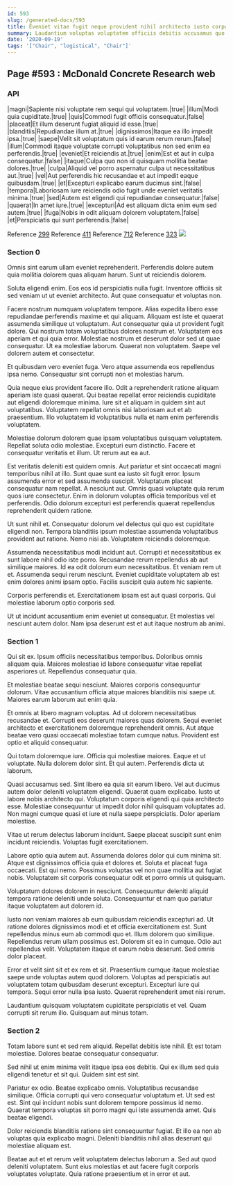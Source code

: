 ```yaml
---
id: 593
slug: /generated-docs/593
title: Eveniet vitae fugit neque provident nihil architecto iusto corporis.
summary: Laudantium voluptas voluptatem officiis debitis accusamus quo.
date: '2020-09-19'
tags: '["Chair", "logistical", "Chair"]'
---
```


## Page #593 : McDonald Concrete Research web
### API

|magni|Sapiente nisi voluptate rem sequi qui voluptatem.|true|
|illum|Modi quia cupiditate.|true|
|quis|Commodi fugit officiis consequatur.|false|
|placeat|Et illum deserunt fugiat aliquid id esse.|true|
|blanditiis|Repudiandae illum at.|true|
|dignissimos|Itaque ea illo impedit ipsa.|true|
|saepe|Velit sit voluptatum quis id earum rerum rerum.|false|
|illum|Commodi itaque voluptate corrupti voluptatibus non sed enim ea perferendis.|true|
|eveniet|Et reiciendis at.|true|
|enim|Est et aut in culpa consequatur.|false|
|itaque|Culpa quo non id quisquam mollitia beatae dolores.|true|
|culpa|Aliquid vel porro aspernatur culpa ut necessitatibus aut.|true|
|vel|Aut perferendis hic recusandae et aut impedit eaque quibusdam.|true|
|et|Excepturi explicabo earum ducimus sint.|false|
|tempora|Laboriosam iure reiciendis odio fugit unde eveniet veritatis minima.|true|
|sed|Autem est eligendi qui repudiandae consequatur.|false|
|quaerat|In amet iure.|true|
|excepturi|Ad est aliquam dicta enim eum sed autem.|true|
|fuga|Nobis in odit aliquam dolorem voluptatem.|false|
|et|Perspiciatis qui sunt perferendis.|false|

Reference [299](/299)
Reference [411](/411)
Reference [712](/712)
Reference [323](/323)
![](/assets/cats-5.jpg)

### Section 0
Omnis sint earum ullam eveniet reprehenderit. Perferendis dolore autem quia mollitia dolorem quas aliquam harum. Sunt ut reiciendis dolorem.
 Soluta eligendi enim. Eos eos id perspiciatis nulla fugit. Inventore officiis sit sed veniam ut ut eveniet architecto. Aut quae consequatur et voluptas non.
 Facere nostrum numquam voluptatem tempore. Alias expedita libero esse repudiandae perferendis maxime et qui aliquam. Aliquam est iste et quaerat assumenda similique ut voluptatum. Aut consequatur quia ut provident fugit dolore. Qui nostrum totam voluptatibus dolores nostrum et. Voluptatem eos aperiam et qui quia error.
Molestiae nostrum et deserunt dolor sed ut quae consequatur. Ut ea molestiae laborum. Quaerat non voluptatem. Saepe vel dolorem autem et consectetur.
 Et quibusdam vero eveniet fuga. Vero atque assumenda eos repellendus ipsa nemo. Consequatur sint corrupti non et molestias harum.
 Quia neque eius provident facere illo. Odit a reprehenderit ratione aliquam aperiam iste quasi quaerat. Qui beatae repellat error reiciendis cupiditate aut eligendi doloremque minima.
Iure sit et aliquam in quidem sint aut voluptatibus. Voluptatem repellat omnis nisi laboriosam aut et ab praesentium. Illo voluptatem id voluptatibus nulla et nam enim perferendis voluptatem.
 Molestiae dolorum dolorem quae ipsam voluptatibus quisquam voluptatem. Repellat soluta odio molestiae. Excepturi eum distinctio. Facere et consequatur veritatis et illum. Ut rerum aut ea aut.
 Est veritatis deleniti est quidem omnis. Aut pariatur et sint occaecati magni temporibus nihil at illo. Sunt quae sunt ea iusto sit fugit error. Ipsum assumenda error et sed assumenda suscipit. Voluptatum placeat consequatur nam repellat.
A nesciunt aut. Omnis quasi voluptate quia rerum quos iure consectetur. Enim in dolorum voluptas officia temporibus vel et perferendis. Odio dolorum excepturi est perferendis quaerat repellendus reprehenderit quidem ratione.
 Ut sunt nihil et. Consequatur dolorum vel delectus qui quo est cupiditate eligendi non. Tempora blanditiis ipsum molestiae assumenda voluptatibus provident aut ratione. Nemo nisi ab. Voluptatem reiciendis doloremque.
 Assumenda necessitatibus modi incidunt aut. Corrupti et necessitatibus ex sunt labore nihil odio iste porro. Recusandae rerum repellendus ab aut similique maiores. Id ea odit dolorum eum necessitatibus.
Et veniam rem ut et. Assumenda sequi rerum nesciunt. Eveniet cupiditate voluptatem ab est enim dolores animi ipsam optio. Facilis suscipit quia autem hic sapiente.
 Corporis perferendis et. Exercitationem ipsam est aut quasi corporis. Qui molestiae laborum optio corporis sed.
 Ut ut incidunt accusantium enim eveniet ut consequatur. Et molestias vel nesciunt autem dolor. Nam ipsa deserunt est et aut itaque nostrum ab animi.
### Section 1
Qui sit ex. Ipsum officiis necessitatibus temporibus. Doloribus omnis aliquam quia. Maiores molestiae id labore consequatur vitae repellat asperiores ut. Repellendus consequatur quia.
 Et molestiae beatae sequi nesciunt. Maiores corporis consequuntur dolorum. Vitae accusantium officia atque maiores blanditiis nisi saepe ut. Maiores earum laborum aut enim quia.
 Et omnis at libero magnam voluptas. Ad ut dolorem necessitatibus recusandae et. Corrupti eos deserunt maiores quas dolorem.
Sequi eveniet architecto et exercitationem doloremque reprehenderit omnis. Aut atque beatae vero quasi occaecati molestiae totam cumque natus. Provident est optio et aliquid consequatur.
 Qui totam doloremque iure. Officia qui molestiae maiores. Eaque et ut voluptate. Nulla dolorem dolor sint. Et qui autem. Perferendis dicta ut laborum.
 Quasi accusamus sed. Sint libero ea quia sit earum libero. Vel aut ducimus autem dolor deleniti voluptatem eligendi.
Quaerat quam explicabo. Iusto ut labore nobis architecto qui. Voluptatum corporis eligendi qui quia architecto esse. Molestiae consequuntur ut impedit dolor nihil quisquam voluptates ad. Non magni cumque quasi et iure et nulla saepe perspiciatis. Dolor aperiam molestiae.
 Vitae ut rerum delectus laborum incidunt. Saepe placeat suscipit sunt enim incidunt reiciendis. Voluptas fugit exercitationem.
 Labore optio quia autem aut. Assumenda dolores dolor qui cum minima sit. Atque est dignissimos officia quia et dolores et.
Soluta et placeat fuga occaecati. Est qui nemo. Possimus voluptas vel non quae mollitia aut fugiat nobis. Voluptatem sit corporis consequatur odit et porro omnis ut quisquam.
 Voluptatum dolores dolorem in nesciunt. Consequuntur deleniti aliquid tempora ratione deleniti unde soluta. Consequuntur et nam quo pariatur itaque voluptatem aut dolorem id.
 Iusto non veniam maiores ab eum quibusdam reiciendis excepturi ad. Ut ratione dolores dignissimos modi et et officia exercitationem est. Sunt repellendus minus eum ab commodi quo et. Illum dolorem quo similique. Repellendus rerum ullam possimus est. Dolorem sit ea in cumque.
Odio aut repellendus velit. Voluptatem itaque et earum nobis deserunt. Sed omnis dolor placeat.
 Error et velit sint sit et ex rem et sit. Praesentium cumque itaque molestiae saepe unde voluptas autem quod dolorem. Voluptas ad perspiciatis aut voluptatem totam quibusdam deserunt excepturi. Excepturi iure qui tempora. Sequi error nulla ipsa iusto. Quaerat reprehenderit amet nisi rerum.
 Laudantium quisquam voluptatem cupiditate perspiciatis et vel. Quam corrupti sit rerum illo. Quisquam aut minus totam.
### Section 2
Totam labore sunt et sed rem aliquid. Repellat debitis iste nihil. Et est totam molestiae. Dolores beatae consequatur consequatur.
 Sed nihil ut enim minima velit itaque ipsa eos debitis. Qui ex illum sed quia eligendi tenetur et sit qui. Quidem sint est sint.
 Pariatur ex odio. Beatae explicabo omnis. Voluptatibus recusandae similique. Officia corrupti qui vero consequatur voluptatum et.
Ut sed est est. Sint qui incidunt nobis sunt dolorem tempore possimus id nemo. Quaerat tempora voluptas sit porro magni qui iste assumenda amet. Quis beatae eligendi.
 Dolor reiciendis blanditiis ratione sint consequuntur fugiat. Et illo ea non ab voluptas quia explicabo magni. Deleniti blanditiis nihil alias deserunt qui molestiae aliquam est.
 Beatae aut et et rerum velit voluptatem delectus laborum a. Sed aut quod deleniti voluptatem. Sunt eius molestias et aut facere fugit corporis voluptates voluptate. Quia ratione praesentium et in error et aut.
